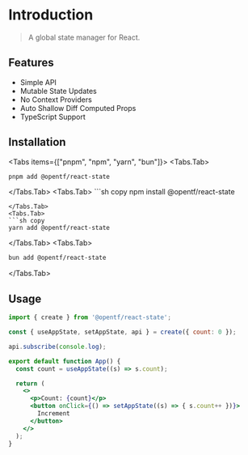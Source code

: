 
# Introduction

> A global state manager for React.

## Features

- Simple API
- Mutable State Updates
- No Context Providers
- Auto Shallow Diff Computed Props
- TypeScript Support

## Installation

<Tabs items={["pnpm", "npm", "yarn", "bun"]}>
  <Tabs.Tab>
  ```sh copy 
  pnpm add @opentf/react-state 
  ```
  </Tabs.Tab>
  <Tabs.Tab>
      ```sh copy 
  npm install @opentf/react-state 
  ```
  </Tabs.Tab>
  <Tabs.Tab>
  ```sh copy 
  yarn add @opentf/react-state 
  ```
  </Tabs.Tab>
  <Tabs.Tab>
  ```sh copy 
  bun add @opentf/react-state 
  ```
  </Tabs.Tab>
</Tabs>

## Usage

```jsx
import { create } from '@opentf/react-state';

const { useAppState, setAppState, api } = create({ count: 0 });

api.subscribe(console.log);

export default function App() {
  const count = useAppState((s) => s.count);

  return (
    <>
      <p>Count: {count}</p>
      <button onClick={() => setAppState((s) => { s.count++ })}>
        Increment
      </button>
    </>
  );
}
```

